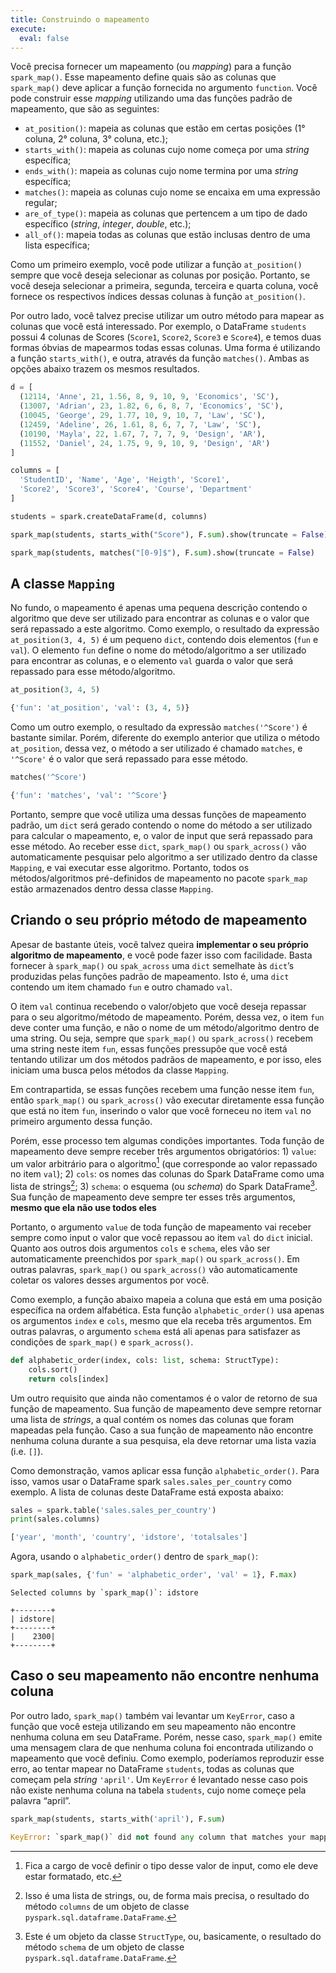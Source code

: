 ```yaml
---
title: Construindo o mapeamento
execute:
  eval: false
---
```


Você precisa fornecer um mapeamento (ou *mapping*) para a função `spark_map()`. Esse mapeamento define quais são as colunas que `spark_map()` deve aplicar a função fornecida no argumento `function`. Você pode construir esse *mapping* utilizando uma das funções padrão de mapeamento, que são as seguintes:

- `at_position()`: mapeia as colunas que estão em certas posições (1° coluna, 2° coluna, 3° coluna, etc.);
- `starts_with()`: mapeia as colunas cujo nome começa por uma *string* específica;
- `ends_with()`: mapeia as colunas cujo nome termina por uma *string* específica;
- `matches()`: mapeia as colunas cujo nome se encaixa em uma expressão regular;
- `are_of_type()`: mapeia as colunas que pertencem a um tipo de dado específico (*string*, *integer*, *double*, etc.);
- `all_of()`: mapeia todas as colunas que estão inclusas dentro de uma lista específica;

Como um primeiro exemplo, você pode utilizar a função `at_position()` sempre que você deseja selecionar as colunas por posição. Portanto, se você deseja selecionar a primeira, segunda, terceira e quarta coluna, você fornece os respectivos índices dessas colunas à função `at_position()`. 

Por outro lado, você talvez precise utilizar um outro método para mapear as colunas que você está interessado. Por exemplo, o DataFrame `students` possui 4 colunas de Scores (`Score1`, `Score2`, `Score3` e `Score4`), e temos duas formas óbvias de mapearmos todas essas colunas. Uma forma é utilizando a função `starts_with()`, e outra, através da função `matches()`. Ambas as opções abaixo trazem os mesmos resultados.

```python
d = [
  (12114, 'Anne', 21, 1.56, 8, 9, 10, 9, 'Economics', 'SC'),
  (13007, 'Adrian', 23, 1.82, 6, 6, 8, 7, 'Economics', 'SC'),
  (10045, 'George', 29, 1.77, 10, 9, 10, 7, 'Law', 'SC'),
  (12459, 'Adeline', 26, 1.61, 8, 6, 7, 7, 'Law', 'SC'),
  (10190, 'Mayla', 22, 1.67, 7, 7, 7, 9, 'Design', 'AR'),
  (11552, 'Daniel', 24, 1.75, 9, 9, 10, 9, 'Design', 'AR')
]

columns = [
  'StudentID', 'Name', 'Age', 'Heigth', 'Score1',
  'Score2', 'Score3', 'Score4', 'Course', 'Department'
] 

students = spark.createDataFrame(d, columns)

spark_map(students, starts_with("Score"), F.sum).show(truncate = False)
```

```python
spark_map(students, matches("[0-9]$"), F.sum).show(truncate = False)
```


## A classe `Mapping`

No fundo, o mapeamento é apenas uma pequena descrição contendo o algoritmo que deve ser utilizado para encontrar as colunas e o valor que será repassado a este algoritmo. Como exemplo, o resultado da expressão `at_position(3, 4, 5)` é um pequeno `dict`, contendo dois elementos (`fun` e `val`). O elemento `fun` define o nome do método/algoritmo a ser utilizado para encontrar as colunas, e o elemento `val` guarda o valor que será repassado para esse método/algoritmo.

```python
at_position(3, 4, 5)
```

```python
{'fun': 'at_position', 'val': (3, 4, 5)}
```

Como um outro exemplo, o resultado da expressão `matches('^Score')` é bastante similar. Porém, diferente do exemplo anterior que utiliza o método `at_position`, dessa vez, o método a ser utilizado é chamado `matches`, e `'^Score'` é o valor que será repassado para esse método.

```python
matches('^Score')
```

```python
{'fun': 'matches', 'val': '^Score'}
```

Portanto, sempre que você utiliza uma dessas funções de mapeamento padrão, um `dict` será gerado contendo o nome do método a ser utilizado para calcular o mapeamento, e, o valor de input que será repassado para esse método. Ao receber esse `dict`, `spark_map()` ou `spark_across()` vão automaticamente pesquisar pelo algoritmo a ser utilizado dentro da classe `Mapping`, e vai executar esse algoritmo. Portanto, todos os métodos/algoritmos pré-definidos de mapeamento no pacote `spark_map` estão armazenados dentro dessa classe `Mapping`.


## Criando o seu próprio método de mapeamento

Apesar de bastante úteis, você talvez queira **implementar o seu próprio algoritmo de mapeamento**, e você pode fazer isso com facilidade. Basta fornecer à `spark_map()` ou `spak_across` uma `dict` semelhate às `dict`'s produzidas pelas funções padrão de mapeamento. Isto é, uma `dict` contendo um item chamado `fun` e outro chamado `val`. 

O item `val` continua recebendo o valor/objeto que você deseja repassar para o seu algoritmo/método de mapeamento. Porém, dessa vez, o item `fun` deve conter uma função, e não o nome de um método/algoritmo dentro de uma string. Ou seja, sempre que `spark_map()` ou `spark_across()` recebem uma string neste item `fun`, essas funções pressupõe que você está tentando utilizar um dos métodos padrãos de mapeamento, e por isso, eles iniciam uma busca pelos métodos da classe `Mapping`.

Em contrapartida, se essas funções recebem uma função nesse item `fun`, então `spark_map()` ou `spark_across()` vão executar diretamente essa função que está no item `fun`, inserindo o valor que você forneceu no item `val` no primeiro argumento dessa função.

Porém, esse processo tem algumas condições importantes. Toda função de mapeamento deve sempre receber três argumentos obrigatórios: 1) `value`: um valor arbitrário para o algoritmo^[Fica a cargo de você definir o tipo desse valor de input, como ele deve estar formatado, etc.] (que corresponde ao valor repassado no item `val`); 2) `cols`: os nomes das colunas do Spark DataFrame como uma lista de strings^[Isso é uma lista de strings, ou, de forma mais precisa, o resultado do método `columns` de um objeto de classe `pyspark.sql.dataframe.DataFrame`.]; 3) `schema`: o esquema (ou *schema*) do Spark DataFrame^[Este é um objeto da classe `StructType`, ou, basicamente, o resultado do método `schema` de um objeto de classe `pyspark.sql.dataframe.DataFrame`.]. Sua função de mapeamento deve sempre ter esses três argumentos, **mesmo que ela não use todos eles**

Portanto, o argumento `value` de toda função de mapeamento vai receber sempre como input o valor que você repassou ao item `val` do `dict` inicial. Quanto aos outros dois argumentos `cols` e `schema`, eles vão ser automaticamente preenchidos por `spark_map()` ou `spark_across()`. Em outras palavras, `spark_map()` ou `spark_across()` vão automaticamente coletar os valores desses argumentos por você.

Como exemplo, a função abaixo mapeia a coluna que está em uma posição específica na ordem alfabética. Esta função `alphabetic_order()` usa apenas os argumentos `index` e `cols`, mesmo que ela receba três argumentos. Em outras palavras, o argumento `schema` está ali apenas para satisfazer as condições de `spark_map()` e `spark_across()`.

```python
def alphabetic_order(index, cols: list, schema: StructType):
    cols.sort()
    return cols[index]
```

Um outro requisito que ainda não comentamos é o valor de retorno de sua função de mapeamento. Sua função de mapeamento deve sempre retornar uma lista de *strings*, a qual contém os nomes das colunas que foram mapeadas pela função. Caso a sua função de mapeamento não encontre nenhuma coluna durante a sua pesquisa, ela deve retornar uma lista vazia (i.e. `[]`).

Como demonstração, vamos aplicar essa função `alphabetic_order()`. Para isso, vamos usar o DataFrame spark `sales.sales_per_country` como exemplo. A lista de colunas deste DataFrame está exposta abaixo:

```python
sales = spark.table('sales.sales_per_country')
print(sales.columns)
```

```python
['year', 'month', 'country', 'idstore', 'totalsales']
```

Agora, usando o `alphabetic_order()` dentro de `spark_map()`:

```python
spark_map(sales, {'fun' = 'alphabetic_order', 'val' = 1}, F.max)
```

```
Selected columns by `spark_map()`: idstore

+--------+
| idstore|
+--------+
|    2300|
+--------+
```

<!--
## Tome cuidado ao utilizar funções de mapeamento personalizadas

Contudo, vale destacar que, se você tentar utilizar em seu mapeamento uma função que não existe (isto é, uma função que ainda não foi definida em sua sessão), você terá como resultado um `KeyError`. Repare no exemplo abaixo, em que tento utilizar uma função chamada `some_mapping_function()` com o valor `'some_value'` para mapear as colunas. Pelo fato de `spark_map()` não encontrar nenhuma função chamada `some_mapping_function()` definida em minha sessão, um `KeyError` acaba sendo levantado. Portanto, se você enfrentar esse erro ao utilizar `spark_map()`, investigue se você definiu corretamente a função que você deseja utilizar em seu mapeamento.

```python
spark_map(students, {'fun': 'some_mapping_function', 'val': 'some_value'}, F.sum)
```

```python
KeyError: 'some_mapping_function'
```
-->

## Caso o seu mapeamento não encontre nenhuma coluna

Por outro lado, `spark_map()` também vai levantar um `KeyError`, caso a função que você esteja utilizando em seu mapeamento não encontre nenhuma coluna em seu DataFrame. Porém, nesse caso, `spark_map()` emite uma mensagem clara de que nenhuma coluna foi encontrada utilizando o mapeamento que você definiu. Como exemplo, poderíamos reproduzir esse erro, ao tentar mapear no DataFrame `students`, todas as colunas que começam pela *string* `'april'`. Um `KeyError` é levantado nesse caso pois não existe nenhuma coluna na tabela `students`, cujo nome começe pela palavra "april".

```python
spark_map(students, starts_with('april'), F.sum)
```
```python
KeyError: `spark_map()` did not found any column that matches your mapping!
```

